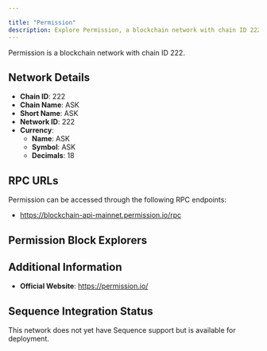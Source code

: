 ```yaml
---

title: "Permission"
description: Explore Permission, a blockchain network with chain ID 222. Learn about its native currency, ASK, and how to interact with the network.
---
```




Permission is a blockchain network with chain ID 222.

## Network Details

- **Chain ID**: 222
- **Chain Name**: ASK
- **Short Name**: ASK
- **Network ID**: 222
- **Currency**: 
  - **Name**: ASK
  - **Symbol**: ASK
  - **Decimals**: 18

## RPC URLs

Permission can be accessed through the following RPC endpoints:

- https://blockchain-api-mainnet.permission.io/rpc

## Permission Block Explorers



## Additional Information

- **Official Website**: https://permission.io/

## Sequence Integration Status

This network does not yet have Sequence support but is available for deployment.
